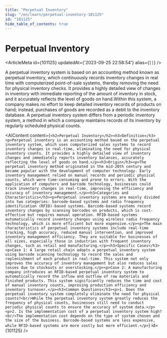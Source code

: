 ```yaml
---
title: "Perpetual Inventory"
slug: "/en/learn/perpetual-inventory-101125"
id: "101125"
hide_table_of_contents: true
---
```



# Perpetual Inventory

<ArticleMeta id={101125} updatedAt={'2023-09-25 22:58:54'} alias={`[]`} />
<div className='border-solid border-b border-t-0 my-4 border-[var(--ifm-color-gray-300)]' />

A perpetual inventory system is based on an accounting method known as perpetual inventory, which continuously records inventory changes in real time with computerized point-of-sale systems, thereby removing the need for physical inventory checks. It provides a highly detailed view of changes in inventory with immediate reporting of the amount of inventory in stock, and it accurately reflects the level of goods on hand.Within this system, a company makes no effort to keep detailed inventory records of products on hand; instead, purchases of goods are recorded as a debit to the inventory database. A perpetual inventory system differs from a periodic inventory system, a method in which a company maintains records of its inventory by regularly scheduled physical counts.

<AIContent content={`<h2>Perpetual Inventory</h2><h3>Definition</h3><p>Perpetual inventory is an accounting method based on the perpetual inventory system, which uses computerized sales systems to record inventory changes in real-time, eliminating the need for physical inventory counts. It provides a highly detailed view of inventory changes and immediately reports inventory balances, accurately reflecting the level of goods on hand.</p><h3>Origin</h3><p>The perpetual inventory method originated in the mid-20th century and became popular with the development of computer technology. Early inventory management relied on manual records and periodic physical counts, which were time-consuming and prone to errors. With the application of computers and barcode technology, businesses could track inventory changes in real-time, improving the efficiency and accuracy of inventory management.</p><h3>Categories and Characteristics</h3><p>Perpetual inventory systems are mainly divided into two categories: barcode-based systems and radio frequency identification (RFID)-based systems. Barcode-based systems record inventory changes by scanning barcodes on products, which is cost-effective but requires manual operation. RFID-based systems automatically record inventory changes using wireless radio frequency technology, which is more efficient but more expensive.</p><p>The main characteristics of perpetual inventory systems include real-time tracking, high accuracy, reduced manual intervention, and improved inventory management efficiency. They are suitable for businesses of all sizes, especially those in industries with frequent inventory changes, such as retail and manufacturing.</p><h3>Specific Cases</h3><p>Case 1: A large retail chain adopts a perpetual inventory system using barcode scanning technology to record the sales and replenishment of each product in real-time. This system not only improves the accuracy of inventory management but also reduces sales losses due to stockouts or overstocking.</p><p>Case 2: A manufacturing company introduces an RFID-based perpetual inventory system to automatically record the inflow and outflow of raw materials and finished products. This system significantly reduces the time and cost of manual inventory counts, improving production efficiency and inventory turnover.</p><h3>Common Questions</h3><p>1. Does the perpetual inventory system completely eliminate the need for physical counts?<br/>While the perpetual inventory system greatly reduces the frequency of physical counts, businesses still need to conduct periodic physical counts to ensure the accuracy of system data.</p><p>2. Is the implementation cost of a perpetual inventory system high?<br/>The implementation cost depends on the type of system chosen and the size of the business. Barcode-based systems are less expensive, while RFID-based systems are more costly but more efficient.</p>`} id={101125} />
